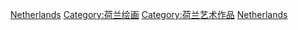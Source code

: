 {{Commons cat|Paintings from the Netherlands}}

[[Category:各国绘画作品|Netherlands]]
[[Category:荷兰绘画|Category:荷兰绘画]]
[[Category:荷兰艺术作品|Category:荷兰艺术作品]]
[[Category:欧洲绘画作品|Netherlands‎]]